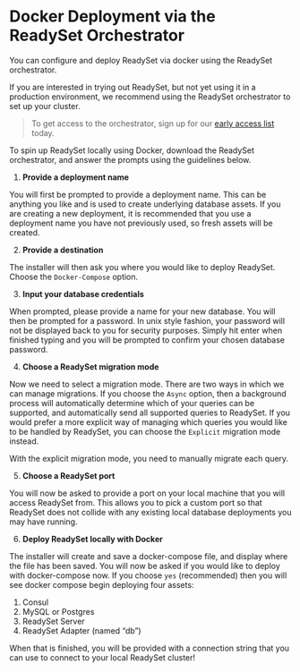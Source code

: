 # Docker Deployment via the ReadySet Orchestrator 

You can configure and deploy ReadySet via docker using the ReadySet orchestrator.

If you are interested in trying out ReadySet, but not yet using it in a production environment, we recommend using the ReadySet orchestrator to set up your cluster. 

> To get access to the orchestrator, sign up for our [early access list](https://readysettech.typeform.com/to/IB86TqWH?typeform-source=readyset.io) today.

To spin up ReadySet locally using Docker, download the ReadySet orchestrator, and answer the prompts using the guidelines below. 

1. **Provide a deployment name**

You will first be prompted to provide a deployment name. This can be anything you like and is used to create underlying database assets. If you are creating a new deployment, it is recommended that you use a deployment name you have not previously used, so fresh assets will be created.

2. **Provide a destination**

The installer will then ask you where you would like to deploy ReadySet. Choose the `Docker-Compose` option.

3. **Input your database credentials**

When prompted, please provide a name for your new database. You will then be prompted for a password. In unix style fashion, your password will not be displayed back to you for security purposes. Simply hit enter when finished typing and you will be prompted to confirm your chosen database password.

4. **Choose a ReadySet migration mode**

Now we need to select a migration mode. There are two ways in which we can manage migrations. If you choose the `Async` option, then a background process will automatically determine which of your queries can be supported, and automatically send all supported queries to ReadySet. If you would prefer a more explicit way of managing which queries you would like to be handled by ReadySet, you can choose the `Explicit` migration mode instead.

With the explicit migration mode, you need to manually migrate each query. 

5. **Choose a ReadySet port** 

You will now be asked to provide a port on your local machine that you will access ReadySet from. This allows you to pick a custom port so that ReadySet does not collide with any existing local database deployments you may have running.

6. **Deploy ReadySet locally with Docker**

The installer will create and save a docker-compose file, and display where the file has been saved. You will now be asked if you would like to deploy with docker-compose now. If you choose `yes` (recommended) then you will see docker compose begin deploying four assets:
1. Consul
2. MySQL or Postgres
3. ReadySet Server
4. ReadySet Adapter (named “db”)

When that is finished, you will be provided with a connection string that you can use to connect to your local ReadySet cluster!


